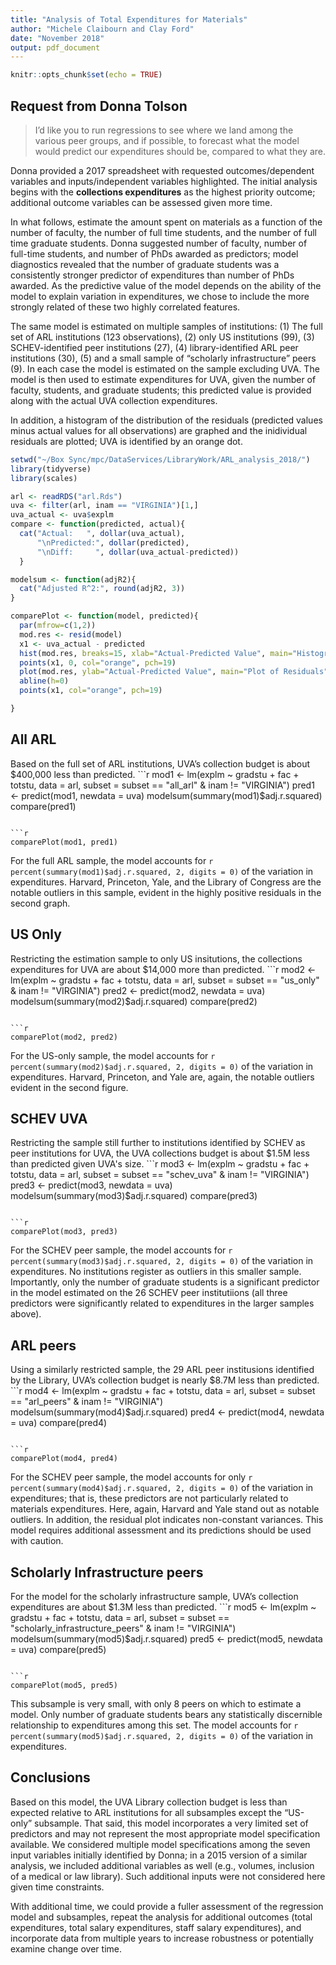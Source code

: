 ```yaml
---
title: "Analysis of Total Expenditures for Materials"
author: "Michele Claibourn and Clay Ford"
date: "November 2018"
output: pdf_document
---
```


```r
knitr::opts_chunk$set(echo = TRUE)
```

## Request from Donna Tolson

> I’d like you to run regressions to see where we land among the various peer groups, and if possible, to forecast what the model would predict our expenditures should be, compared to what they are. 

Donna provided a 2017 spreadsheet with requested outcomes/dependent variables and inputs/independent variables highlighted. The initial analysis begins with the **collections expenditures** as the highest priority outcome; additional outcome variables can be assessed given more time.

In what follows, estimate the amount spent on materials as a function of the number of faculty, the number of full time students, and the number of full time graduate students. Donna suggested number of faculty, number of full-time students, and number of PhDs awarded as predictors; model diagnostics revealed that the number of graduate students was a consistently stronger predictor of expenditures than number of PhDs awarded. As the predictive value of the model depends on the ability of the model to explain variation in expenditures, we chose to include the more strongly related of these two highly correlated features.

The same model is estimated on multiple samples of institutions: (1) The full set of ARL institutions (123 observations), (2) only US institutions (99), (3) SCHEV-identified peer institutions (27), (4) library-identified ARL peer institutions (30), (5) and a small sample of "scholarly infrastructure" peers (9). In each case the model is estimated on the sample excluding UVA. The model is then used to estimate expenditures for UVA, given the number of faculty, students, and graduate students; this predicted value is provided along with the actual UVA collection expenditures.

In addition, a histogram of the distribution of the residuals (predicted values minus actual values for all observations) are graphed and the inidividual residuals are plotted; UVA is identified by an orange dot.

```r
setwd("~/Box Sync/mpc/DataServices/LibraryWork/ARL_analysis_2018/")
library(tidyverse)
library(scales)

arl <- readRDS("arl.Rds")
uva <- filter(arl, inam == "VIRGINIA")[1,]
uva_actual <- uva$explm
compare <- function(predicted, actual){
  cat("Actual:   ", dollar(uva_actual), 
      "\nPredicted:", dollar(predicted), 
      "\nDiff:     ", dollar(uva_actual-predicted))
  }

modelsum <- function(adjR2){
  cat("Adjusted R^2:", round(adjR2, 3))
}

comparePlot <- function(model, predicted){
  par(mfrow=c(1,2))
  mod.res <- resid(model)
  x1 <- uva_actual - predicted
  hist(mod.res, breaks=15, xlab="Actual-Predicted Value", main="Histogram of Residuals", col="gray90")
  points(x1, 0, col="orange", pch=19)
  plot(mod.res, ylab="Actual-Predicted Value", main="Plot of Residuals")
  abline(h=0)
  points(x1, col="orange", pch=19)

}

```


## All ARL
Based on the full set of ARL institutions, UVA's collection budget is about $400,000 less than predicted.
```r
mod1 <- lm(explm ~ gradstu + fac + totstu, 
           data = arl, 
           subset = subset == "all_arl" & inam != "VIRGINIA")
pred1 <- predict(mod1, newdata = uva)
modelsum(summary(mod1)$adj.r.squared)
compare(pred1)

```

```r
comparePlot(mod1, pred1)

```

For the full ARL sample, the model accounts for `r percent(summary(mod1)$adj.r.squared, 2, digits = 0)` of the variation in expenditures. Harvard, Princeton, Yale, and the Library of Congress are the notable outliers in this sample, evident in the highly positive residuals in the second graph.


## US Only

Restricting the estimation sample to only US insitutions, the collections expenditures for UVA are about $14,000 more than predicted.
```r
mod2 <- lm(explm ~ gradstu + fac + totstu, 
           data = arl, 
           subset = subset == "us_only" & inam != "VIRGINIA")
pred2 <- predict(mod2, newdata = uva)
modelsum(summary(mod2)$adj.r.squared)
compare(pred2)

```

```r
comparePlot(mod2, pred2)

```

For the US-only sample, the model accounts for `r percent(summary(mod2)$adj.r.squared, 2, digits = 0)` of the variation in expenditures. Harvard, Princeton, and Yale are, again, the notable outliers evident in the second figure.


## SCHEV UVA

Restricting the sample still further to institutions identified by SCHEV as peer institutions for UVA, the UVA collections budget is about $1.5M less than predicted given UVA's size.
```r
mod3 <- lm(explm ~ gradstu + fac + totstu, 
           data = arl, 
           subset = subset == "schev_uva" & inam != "VIRGINIA")
pred3 <- predict(mod3, newdata = uva)
modelsum(summary(mod3)$adj.r.squared)
compare(pred3)

```

```r
comparePlot(mod3, pred3)

```

For the SCHEV peer sample, the model accounts for `r percent(summary(mod3)$adj.r.squared, 2, digits = 0)` of the variation in expenditures. No institutions register as outliers in this smaller sample. Importantly, only the number of graduate students is a significant predictor in the model estimated on the 26 SCHEV peer institutiions (all three predictors were significantly related to expenditures in the larger samples above).


## ARL peers

Using a similarly restricted sample, the 29 ARL peer institusions identified by the Library, UVA's collection budget is nearly $8.7M less than predicted.
```r
mod4 <- lm(explm ~ gradstu + fac + totstu, 
           data = arl, 
           subset = subset == "arl_peers" & inam != "VIRGINIA")
modelsum(summary(mod4)$adj.r.squared)
pred4 <- predict(mod4, newdata = uva)
compare(pred4)

```

```r
comparePlot(mod4, pred4)

```

For the SCHEV peer sample, the model accounts for only `r percent(summary(mod4)$adj.r.squared, 2, digits = 0)` of the variation in expenditures; that is, these predictors are not particularly related to materials expenditures. Here, again, Harvard and Yale stand out as notable outliers. In addition, the residual plot indicates non-constant variances. This model requires additional assessment and its predictions should be used with caution.

## Scholarly Infrastructure peers

For the model for the scholarly infrastructure sample, UVA's collection expenditures are about $1.3M less than predicted.
```r
mod5 <- lm(explm ~ gradstu + fac + totstu, 
           data = arl, 
           subset = subset == "scholarly_infrastructure_peers" & inam != "VIRGINIA")
modelsum(summary(mod5)$adj.r.squared)
pred5 <- predict(mod5, newdata = uva)
compare(pred5)

```

```r
comparePlot(mod5, pred5)

```

This subsample is very small, with only 8 peers on which to estimate a model. Only number of graduate students bears any statistically discernible relationship to expenditures among this set. The model accounts for `r percent(summary(mod5)$adj.r.squared, 2, digits = 0)` of the variation in expenditures. 


## Conclusions

Based on this model, the UVA Library collection budget is less than expected relative to ARL institutions for all subsamples except the "US-only" subsample. That said, this model incorporates a very limited set of predictors and may not represent the most appropriate model specification available. We considered multiple model specifications among the seven input variables initially identified by Donna; in a 2015 version of a similar analysis, we included additional variables as well (e.g., volumes, inclusion of a medical or law library). Such additional inputs were not considered here given time constraints.

With additional time, we could provide a fuller assessment of the regression model and subsamples, repeat the analysis for additional outcomes (total expenditures, total salary expenditures, staff salary expenditures), and incorporate data from multiple years to increase robustness or potentially examine change over time.
